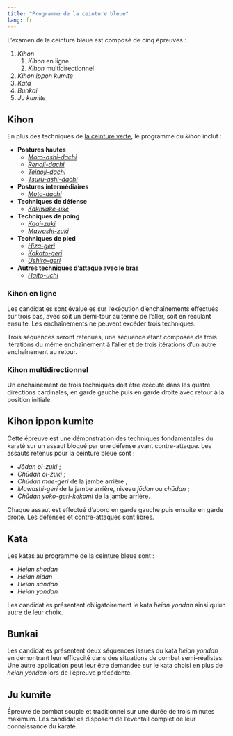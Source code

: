 ```yaml
---
title: "Programme de la ceinture bleue"
lang: fr
---
```


L’examen de la ceinture bleue est composé de cinq épreuves :

1. *Kihon*
    1. *Kihon* en ligne
    2. *Kihon* multidirectionnel
2. *Kihon ippon kumite*
3. *Kata*
4. *Bunkai*
5. *Ju kumite*

## Kihon

En plus des techniques de [la ceinture verte](./third_kyu.qmd), le programme du *kihon* inclut :

- **Postures hautes**
  - [*Moro-ashi-dachi*](/lexicon/tachi.qmd#postures-hautes)
  - [*Renoji-dachi*](/lexicon/tachi.qmd#postures-hautes)
  - [*Teinoji-dachi*](/lexicon/tachi.qmd#postures-hautes)
  - [*Tsuru-ashi-dachi*](/lexicon/tachi.qmd#postures-hautes)

- **Postures intermédiaires**
  - [*Moto-dachi*](/lexicon/tachi.qmd#postures-intermediaires)

- **Techniques de défense**
  - [*Kakiwake-uke*](/lexicon/waza.qmd#uke-waza)

- **Techniques de poing**
  - [*Kagi-zuki*](/lexicon/waza.qmd#tsuki-waza)
  - [*Mawashi-zuki*](/lexicon/waza.qmd#tsuki-waza)

- **Techniques de pied**
  - [*Hiza-geri*](/lexicon/waza.qmd#keri-waza)
  - [*Kakato-geri*](/lexicon/waza.qmd#keri-waza)
  - [*Ushiro-geri*](/lexicon/waza.qmd#keri-waza)

- **Autres techniques d’attaque avec le bras**
  - [*Haitō-uchi*](/lexicon/waza.qmd#uchi-waza)

### Kihon en ligne

Les candidat·es sont évalué·es sur l’exécution d’enchaînements effectués sur trois pas, avec soit un demi-tour au terme de l’aller, soit en reculant ensuite. Les enchaînements ne peuvent excéder trois techniques.

Trois séquences seront retenues, une séquence étant composée de trois itérations du même enchaînement à l’aller et de trois itérations d’un autre enchaînement au retour.

### Kihon multidirectionnel

Un enchaînement de trois techniques doit être exécuté dans les quatre directions cardinales, en garde gauche puis en garde droite avec retour à la position initiale.

## Kihon ippon kumite

Cette épreuve est une démonstration des techniques fondamentales du karaté sur un assaut bloqué par une défense avant contre-attaque. Les assauts retenus pour la ceinture bleue sont :

- *Jōdan oi-zuki* ;
- *Chūdan oi-zuki* ;
- *Chūdan mae-geri* de la jambe arrière ;
- *Mawashi-geri* de la jambe arrière, niveau *jōdan* ou *chūdan* ;
- *Chūdan yoko-geri-kekomi* de la jambe arrière.

Chaque assaut est effectué d’abord en garde gauche puis ensuite en garde droite. Les défenses et contre-attaques sont libres.

## Kata

Les katas au programme de la ceinture bleue sont :

- *Heian shodan*
- *Heian nidan*
- *Heian sandan*
- *Heian yondan*

Les candidat·es présentent obligatoirement le kata *heian yondan* ainsi qu’un autre de leur choix.

## Bunkai

Les candidat·es présentent deux séquences issues du kata *heian yondan* en démontrant leur efficacité dans des situations de combat semi-réalistes. Une autre application peut leur être demandée sur le kata choisi en plus de *heian yondan* lors de l’épreuve précédente.

## Ju kumite

Épreuve de combat souple et traditionnel sur une durée de trois minutes maximum. Les candidat·es disposent de l’éventail complet de leur connaissance du karaté.
